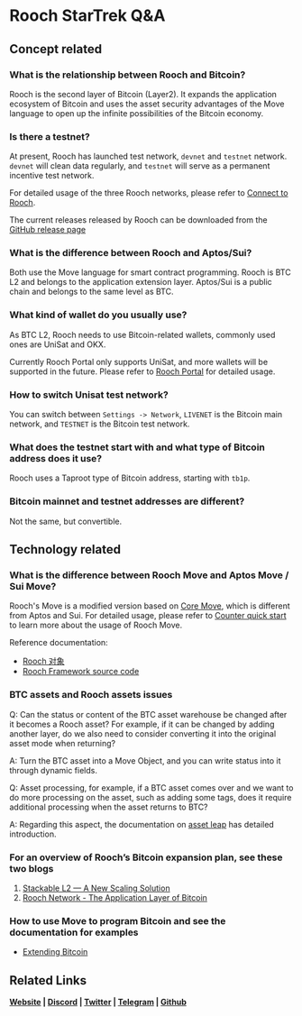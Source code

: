 # Rooch StarTrek Q&A

## Concept related

### What is the relationship between Rooch and Bitcoin?

Rooch is the second layer of Bitcoin (Layer2). It expands the application ecosystem of Bitcoin and uses the asset security advantages of the Move language to open up the infinite possibilities of the Bitcoin economy.

### Is there a testnet?

At present, Rooch has launched test network, `devnet` and `testnet` network. `devnet` will clean data regularly, and `testnet` will serve as a permanent incentive test network.

For detailed usage of the three Rooch networks, please refer to [Connect to Rooch](../../build/getting-started/connect-to-rooch).

The current releases released by Rooch can be downloaded from the [GitHub release page](https://github.com/rooch-network/rooch/releases)

### What is the difference between Rooch and Aptos/Sui?

Both use the Move language for smart contract programming. Rooch is BTC L2 and belongs to the application extension layer. Aptos/Sui is a public chain and belongs to the same level as BTC.

### What kind of wallet do you usually use?

As BTC L2, Rooch needs to use Bitcoin-related wallets, commonly used ones are UniSat and OKX.

Currently Rooch Portal only supports UniSat, and more wallets will be supported in the future. Please refer to [Rooch Portal](https://rooch.network/zh-CN/learn/miscellaneous/portal) for detailed usage.

### How to switch Unisat test network?

You can switch between `Settings -> Network`, `LIVENET` is the Bitcoin main network, and `TESTNET` is the Bitcoin test network.

### What does the testnet start with and what type of Bitcoin address does it use?

Rooch uses a Taproot type of Bitcoin address, starting with `tb1p`.

### Bitcoin mainnet and testnet addresses are different?

Not the same, but convertible.

## Technology related

### What is the difference between Rooch Move and Aptos Move / Sui Move?

Rooch's Move is a modified version based on [Core Move](https://github.com/move-language/move), which is different from Aptos and Sui. For detailed usage, please refer to [Counter quick start](../../build/tutorial/counter) to learn more about the usage of Rooch Move.

Reference documentation:

- [Rooch 对象](https://rooch.network/zh-CN/learn/core-concepts/objects/object)
- [Rooch Framework source code](https://github.com/rooch-network/rooch/tree/main/frameworks)

### BTC assets and Rooch assets issues

Q: Can the status or content of the BTC asset warehouse be changed after it becomes a Rooch asset? For example, if it can be changed by adding another layer, do we also need to consider converting it into the original asset mode when returning?

A: Turn the BTC asset into a Move Object, and you can write status into it through dynamic fields.

Q: Asset processing, for example, if a BTC asset comes over and we want to do more processing on the asset, such as adding some tags, does it require additional processing when the asset returns to BTC?

A: Regarding this aspect, the documentation on [asset leap](https://rooch.network/learn/in-depth-tech/client-side-validation#asset-leap-protocol) has detailed introduction.

### For an overview of Rooch’s Bitcoin expansion plan, see these two blogs

1. [Stackable L2 — A New Scaling Solution](../../blog/stackable-l2)
2. [Rooch Network - The Application Layer of Bitcoin](../../blog/the-application-layer-of-bitcoin)

### How to use Move to program Bitcoin and see the documentation for examples

- [Extending Bitcoin](../../build/bitcoin)

## Related Links

**[Website](https://rooch.network/) | [Discord](https://discord.com/invite/rooch) | [Twitter](https://x.com/RoochNetwork) | [Telegram](https://t.me/roochnetwork) | [Github](https://github.com/rooch-network/)**
